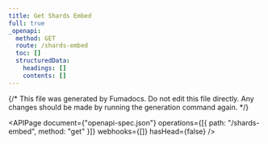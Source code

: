 ---
title: Get Shards Embed
full: true
_openapi:
  method: GET
  route: /shards-embed
  toc: []
  structuredData:
    headings: []
    contents: []
---

{/* This file was generated by Fumadocs. Do not edit this file directly. Any changes should be made by running the generation command again. */}

<APIPage document={"openapi-spec.json"} operations={[{ path: "/shards-embed", method: "get" }]} webhooks={[]} hasHead={false} />
